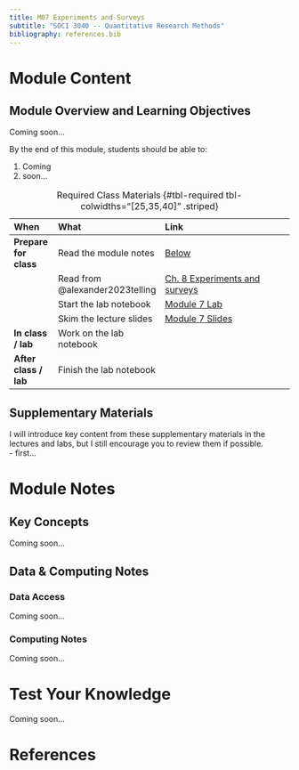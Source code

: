 ```yaml
---
title: M07 Experiments and Surveys
subtitle: "SOCI 3040 -- Quantitative Research Methods"
bibliography: references.bib
---
```


# Module Content

::: {.callout-tip}
## Module Overview and Learning Objectives

Coming soon...

By the end of this module, students should be able to:

1. Coming
2. soon...
:::

| When                  | What                            | Link                                                                             |
|:----------------------|:--------------------------------|:---------------------------------------------------------------------------------|
| **Prepare for class** | Read the module notes           | [Below](#lecture-notes)                                                           |
|                       | Read from @alexander2023telling | [Ch. 8 Experiments and surveys](https://tellingstorieswithdata.com/08-hunt.html) |
|                       | Start the lab notebook          | [Module 7 Lab](../labs/lab-week-07/index.qmd)                                    |
|                       | Skim the lecture slides         | [Module 7 Slides](../slides/slides-week-07.qmd)                                  |
| **In class / lab**    | Work on the lab notebook        |                                                                                  |
| **After class / lab** | Finish the lab notebook         |                                                                                  |

: Required Class Materials {#tbl-required tbl-colwidths="[25,35,40]" .striped}

::: {.callout-note collapse="true"}
## Supplementary Materials
I will introduce key content from these supplementary materials in the lectures and labs, but I still encourage you to review them if possible.
<br>
- first... 
:::

# Module Notes

## Key Concepts

Coming soon...

## Data & Computing Notes

### Data Access

Coming soon...

### Computing Notes

Coming soon...

# Test Your Knowledge

Coming soon...

# References